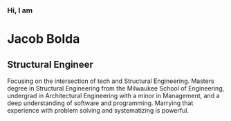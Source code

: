 ### Hi, I am
# Jacob Bolda
## Structural Engineer

Focusing on the intersection of tech and Structural
Engineering. Masters degree in Structural Engineering
from the Milwaukee School of Engineering, undergrad in
Architectural Engineering with a minor in Management,
and a deep understanding of software and programming.
Marrying that experience with problem solving and
systematizing is powerful.
